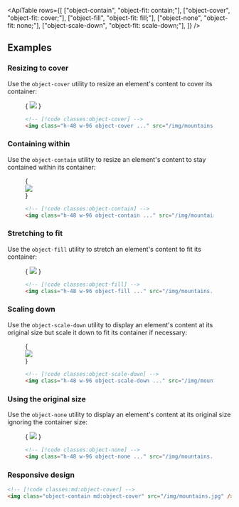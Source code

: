 


<ApiTable
  rows={[
    ["object-contain", "object-fit: contain;"],
    ["object-cover", "object-fit: cover;"],
    ["object-fill", "object-fit: fill;"],
    ["object-none", "object-fit: none;"],
    ["object-scale-down", "object-fit: scale-down;"],
  ]}
/>

## Examples

### Resizing to cover

Use the `object-cover` utility to resize an element's content to cover its container:

<Figure>

<Example>
  {
    <img
      className="mx-auto h-48 w-96 rounded-lg object-cover"
      src="https://images.unsplash.com/photo-1554629947-334ff61d85dc?ixid=MnwxMjA3fDB8MHxwaG90by1wYWdlfHx8fGVufDB8fHx8&ixlib=rb-1.2.1&auto=format&fit=crop&w=1000&h=1000&q=90"
    />
  }
</Example>

```html
<!-- [!code classes:object-cover] -->
<img class="h-48 w-96 object-cover ..." src="/img/mountains.jpg" />
```

</Figure>

### Containing within

Use the `object-contain` utility to resize an element's content to stay contained within its container:

<Figure>

<Example>
  {
    <div className="relative mx-auto w-96">
      <Stripes border className="absolute inset-0 h-full rounded-lg" />
      <img
        className="relative h-48 w-full object-contain"
        src="https://images.unsplash.com/photo-1554629947-334ff61d85dc?ixid=MnwxMjA3fDB8MHxwaG90by1wYWdlfHx8fGVufDB8fHx8&ixlib=rb-1.2.1&auto=format&fit=crop&w=1000&h=1000&q=90"
      />
    </div>
  }
</Example>

```html
<!-- [!code classes:object-contain] -->
<img class="h-48 w-96 object-contain ..." src="/img/mountains.jpg" />
```

</Figure>

### Stretching to fit

Use the `object-fill` utility to stretch an element's content to fit its container:

<Figure>

<Example>
  {
    <img
      className="mx-auto h-48 w-96 rounded-lg object-fill"
      src="https://images.unsplash.com/photo-1554629947-334ff61d85dc?ixid=MnwxMjA3fDB8MHxwaG90by1wYWdlfHx8fGVufDB8fHx8&ixlib=rb-1.2.1&auto=format&fit=crop&w=1000&h=1000&q=90"
    />
  }
</Example>

```html
<!-- [!code classes:object-fill] -->
<img class="h-48 w-96 object-fill ..." src="/img/mountains.jpg" />
```

</Figure>

### Scaling down

Use the `object-scale-down` utility to display an element's content at its original size but scale it down to fit its container if necessary:

<Figure>

<Example>
  {
    <div className="relative mx-auto w-96 rounded-lg">
      <Stripes border className="absolute inset-0 h-full rounded-lg" />
      <img
        className="relative h-48 w-full object-scale-down"
        src="https://images.unsplash.com/photo-1554629947-334ff61d85dc?ixid=MnwxMjA3fDB8MHxwaG90by1wYWdlfHx8fGVufDB8fHx8&ixlib=rb-1.2.1&auto=format&fit=crop&w=128&h=160&q=80"
      />
    </div>
  }
</Example>

```html
<!-- [!code classes:object-scale-down] -->
<img class="h-48 w-96 object-scale-down ..." src="/img/mountains.jpg" />
```

</Figure>

### Using the original size

Use the `object-none` utility to display an element's content at its original size ignoring the container size:

<Figure>

<Example>
  {
    <img
      className="mx-auto h-48 w-96 rounded-lg object-none"
      src="https://images.unsplash.com/photo-1554629947-334ff61d85dc?ixid=MnwxMjA3fDB8MHxwaG90by1wYWdlfHx8fGVufDB8fHx8&ixlib=rb-1.2.1&auto=format&fit=crop&w=1000&h=1000&q=90"
    />
  }
</Example>

```html
<!-- [!code classes:object-none] -->
<img class="h-48 w-96 object-none ..." src="/img/mountains.jpg" />
```

</Figure>

### Responsive design

<ResponsiveDesign property="object-fit">

```html
<!-- [!code classes:md:object-cover] -->
<img class="object-contain md:object-cover" src="/img/mountains.jpg" />
```

</ResponsiveDesign>




